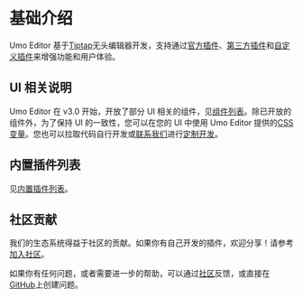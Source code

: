 # 基础介绍

Umo Editor 基于[Tiptap](https://tiptap.dev/)无头编辑器开发，支持通过[官方插件](https://tiptap.dev/docs/editor/extensions)、[第三方插件](https://www.npmjs.com/search?q=tiptap%20extension)和[自定义插件](https://tiptap.dev/docs/editor/guide/custom-extensions)来增强功能和用户体验。


## UI 相关说明

Umo Editor 在 v3.0 开始，开放了部分 UI 相关的组件，见[组件列表](./components)。除已开放的组件外，为了保持 UI 的一致性，您可以在您的 UI 中使用 Umo Editor 提供的[CSS 变量](../docs/themes#css-variables)。您也可以拉取代码自行开发或[联系我们](../docs#联系我们)进行[定制开发](../docs#定制开发)。

## 内置插件列表

见[内置插件列表](./extensions/built-in)。

## 社区贡献

我们的生态系统得益于社区的贡献。如果你有自己开发的插件，欢迎分享！请参考[加入社区](/docs#加入社区)。

如果你有任何问题，或者需要进一步的帮助，可以通过[社区](/https://github.com/umodoc/editor/discussions)反馈，或直接在[GitHub](https://github.com/umodoc/editor/issues)上创建问题。